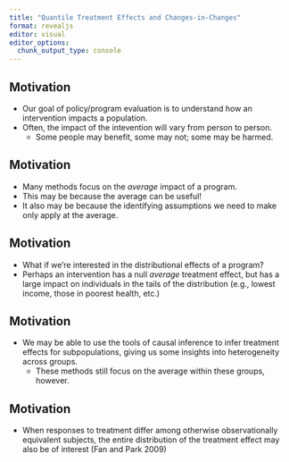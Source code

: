 ```yaml
---
title: "Quantile Treatment Effects and Changes-in-Changes"
format: revealjs
editor: visual
editor_options: 
  chunk_output_type: console
---
```


## Motivation

::: incremental
-   Our goal of policy/program evaluation is to understand how an intervention impacts a population.
-   Often, the impact of the intevention will vary from person to person.
    -   Some people may benefit, some may not; some may be harmed.
:::

## Motivation

::: incremental
-   Many methods focus on the *average* impact of a program.
-   This may be because the average can be useful!
-   It also may be because the identifying assumptions we need to make only apply at the average.
:::

## Motivation

::: incremental
-   What if we're interested in the distributional effects of a program?
-   Perhaps an intervention has a null *average* treatment effect, but has a large impact on individuals in the tails of the distribution (e.g., lowest income, those in poorest health, etc.)
:::

## Motivation

::: incremental
-   We may be able to use the tools of causal inference to infer treatment effects for subpopulations, giving us some insights into heterogeneity across groups.
    -   These methods still focus on the average within these groups, however.
:::

## Motivation

::: incremental
-   When responses to treatment differ among otherwise observationally equivalent subjects, the entire distribution of the treatment effect may also be of interest (Fan and Park 2009)
:::
